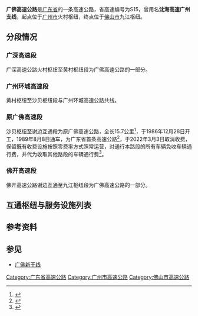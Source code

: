 {{中国高速公路信息框
|省名=Guangdong
|编号=S15
|名称=广州—佛山高速公路
|地图=Guangdong S15.svg
|路线简称=广佛
|最近通车日期=1996年12月28日
|起点=[[广州市|广州市]]火村枢纽
|终点=[[佛山市|佛山市]]九江枢纽
}}
'''广佛高速公路'''是[[广东省|广东省]]的一条高速公路，省高速编号为S15，曾用名'''沈海高速广州支线'''，起点位于[[广州市|广州市]]火村枢纽，终点位于[[佛山市|佛山市]]九江枢纽。

==分段情况==
===广深高速段===
{{Main|广深高速公路}}
广深高速公路火村枢纽至黄村枢纽段为广佛高速公路的一部分。
===广州环城高速段===
{{Main|广州环城高速公路}}
黄村枢纽至沙贝枢纽段与广州环城高速公路共线。
===原广佛高速段===
沙贝枢纽至谢边互通段为原广佛高速公路，全长15.7公里<ref>{{Cite web|title=广佛高速3月3日零时起停止收费|url=http://gd.people.com.cn/n2/2022/0224/c123932-35147476.html|access-date=2022-03-01|work=gd.people.com.cn|archive-date=2022-03-01|archive-url=https://web.archive.org/web/20220301120415/http://gd.people.com.cn/n2/2022/0224/c123932-35147476.html}}</ref>，于1986年12月28日开工，1989年8月8日通车，为广东省首条高速公路<ref>{{Cite web|title=广佛高速年底全线8车道_新闻中心_新浪网|url=http://news.sina.com.cn/o/2009-08-08/141116089666s.shtml|access-date=2022-03-01|work=news.sina.com.cn|archive-date=2022-03-01|archive-url=https://web.archive.org/web/20220301133343/http://news.sina.com.cn/o/2009-08-08/141116089666s.shtml}}</ref>，于2022年3月3日取消收费，保留既有收费设施按照零费率方式照常运营，对通行本路段的所有车辆免收车辆通行费，并代为收取其他路段的车辆通行费<ref>{{Cite web|title=广佛高速即将免费通行 - 广州市人民政府门户网站|url=http://www.gz.gov.cn/zwfw/zxfw/jtfw/content/post_8093200.html|access-date=2022-03-01|work=www.gz.gov.cn|archive-date=2022-03-01|archive-url=https://web.archive.org/web/20220301113359/http://www.gz.gov.cn/zwfw/zxfw/jtfw/content/post_8093200.html}}</ref>。
===佛开高速段===
{{Main|佛开高速公路}}
佛开高速公路谢边互通至九江枢纽段为广佛高速公路的一部分。

== 互通枢纽与服务设施列表 ==
{{Start expwy exit box|place=1}}
{{Expwy exit item|type=H|name=火村|place=[[广州市|广州市]]<br/>[[黄埔区|黄埔区]]|place rows=1|dist start=0|highway connection={{China Expwy Name|G4}}<br/>{{China Expwy Name|G0425}}<br/>{{China Expwy Name|G15}}<br/>{{China Expwy Name|G1508}}}}
{{Expwy exit item|type=E|name=大观路|place=[[广州市|广州市]]<br/>[[天河区|天河区]]|place rows=6|dist start=|road connection=合景路<br/>沐陂东路<br/>新塘大街}}
{{Expwy exit item|type=H|name=黄村|state=C|dist start=|highway connection={{China Expwy Name|S81|P=Guangdong}}|comment=与{{China Expwy Name|S81|P=Guangdong}}共线段起点}}
{{Expwy exit item|type=S|name=广氮|state=C|dist start=}}
{{Expwy exit item|type=E|name=科韵路|state=C|dist start=|road connection=科韵北路}}
{{Expwy exit item|type=EH|name=岑村|alias=广汕|state=C|dist start=|highway connection={{China Expwy Name|S4|P=Guangdong}}|road connection=燕岭路<br/>天源路}}
{{Expwy exit item|type=E|name=广从|alias=广汕|state=C|dist start=|road connection=沙太南路<br/>燕岭路}}
{{Expwy exit item|type=E|name=广园|state=C|place=[[广州市|广州市]]<br/>[[白云区_(广州市)|白云区]]|place rows=5|dist start=|road connection=[[广园中路|广园中路]]|comment=限广州方向入，佛山方向出}}
{{Expwy exit item|type=EH|name=三元里|state=C|dist start=|highway connection={{China Expwy Name|S41|P=Guangdong}}|road connection=[[广园西路|广园西路]]<br/>三元里大道}}
{{Expwy exit item|type=EH|name=广清|state=C|dist start=|highway connection={{China Expwy Name|G0421}}|road connection=增槎路|comment=需经过收费站}}
{{Expwy exit item|type=H|name=沙贝|state=C|dist start=|highway connection={{China Expwy Name|S81|P=Guangdong}}|comment=与{{China Expwy Name|S81|P=Guangdong}}共线段终点，原广佛高速公路起点}}
{{Expwy exit item|type=ES|name=沙贝|alias=沙贝北（南）|dist start=|road connection=环洲五路<br/>创辉路|comment=限广州方向入，佛山方向出}}
{{Expwy exit item|type=E|name=泌冲|place=[[佛山市|佛山市]]<br/>[[南海区|南海区]]|place rows=8|dist start=|road connection=大沙路|comment=限广州方向出，佛山方向入}}
{{Expwy exit item|type=E|name=沙涌|dist start=|road connection=里水大道南}}
{{Expwy exit item|type=S|name=沙涌|dist start=|comment=仅广州方向}}
{{Expwy exit item|type=H|name=沙涌|dist start=|highway connection={{China Expwy Name|S47|P=Guangdong}}|comment=广州方向限S47珠海方向入，佛山方向限S47广州方向出}}
{{Expwy exit item|type=E|name=罗成|dist start=|road connection=桂和公路|comment=限广州方向入}}
{{Expwy exit item|type=H|name=雅瑶|dist start=|highway connection={{China Expwy Name|S55|P=Guangdong}}}}
{{Expwy exit item|type=E|name=大沥|dist start=|road connection=广佛路}}
{{Expwy exit item|type=E|name=谢边|alias=佛山|dist start=|road connection=桂丹路<br/>佛山大道|comment=原广佛高速公路终点}}
{{Expwy exit item|type=E|name=张槎|alias=禅城|place=[[佛山市|佛山市]]<br/>[[禅城区|禅城区]]|place rows=3|dist start=|road connection=张槎一路}}
{{Expwy exit item|type=E|name=南庄|dist start=|road connection=魁奇路}}
{{Expwy exit item|type=H|name=吉利|dist start=|highway connection={{China Expwy Name|S5|P=Guangdong}}}}
{{Expwy exit item|type=E|name=沙头|place=[[佛山市|佛山市]]<br/>[[南海区|南海区]]|place rows=1|dist start=|road connection=沙龙路（{{中国国道名|204}}）}}
{{Expwy exit item|type=E|name=龙山|place=[[佛山市|佛山市]]<br/>[[顺德区|顺德区]]|place rows=1|dist start=|road connection=龙高路<br/>九江大道<br/>保台线}}
{{Expwy exit item|type=H|name=九江|place=[[佛山市|佛山市]]<br/>[[南海区|南海区]]|place rows=1|dist start=|highway connection={{China Expwy Name|G15}}<br/>{{China Expwy Name|G1508}}<br/>{{China Expwy Name|G9411}}}}
{{End expwy exit box|place=1}}

== 参考资料 ==
{{Reflist}}

==参见==
*[[广佛新干线|广佛新干线]]
{{广州主要道路}}
{{广东省高速公路}}

[[Category:广东省高速公路|Category:广东省高速公路]]
[[Category:广州市高速公路|Category:广州市高速公路]]
[[Category:佛山市高速公路|Category:佛山市高速公路]]
